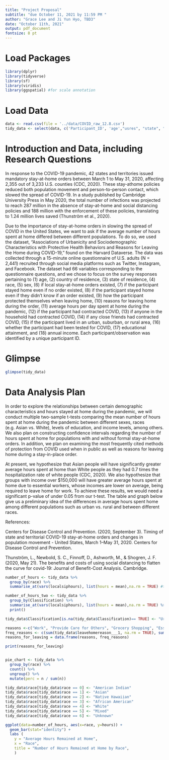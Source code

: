 ```yaml
---
title: "Project Proposal"
subtitle: "due October 11, 2021 by 11:59 PM "
author: "Grace Lee and Ji Yun Hyo, TBD3"
date: "October 11th, 2021"
output: pdf_document
fontsize: 8 pt
---
```

# Load Packages
```r
library(dplyr)
library(tidyverse)
library(sf)
library(viridis)
library(ggspatial) #for scale annotation
``` 

# Load Data
```r
data <- read.csv(file = '../data/COVID_raw_12.8.csv')
tidy_data <- select(data, c('Participant_ID', 'age',"usres", "state", "race", "sex", "localsip", "localsip2", "localsip3", "leavehomeact___1", "leavehomeact___2", "leavehomeact___3", "leavehomeact___4", "leavehomeact___5", "leavehomeact___6", "leavehomeact___7", "leavehomereason___1", "leavehomereason___2", "leavehomereason___3", "leavehomereason___4", "leavehomereason___5", "leavehomereason___6", "leavehomereason___7", "localsiphours", "covidsick", "hhcovidsick", "ffcovidsick", "Classification", "covidtest", "educ", "hhincome"))
```

# Introduction and Data, including Research Questions
In response to the COVID-19 pandemic, 42 states and territories issued mandatory stay-at-home orders
between March 1 to May 31, 2020, affecting 2,355 out of 3,233 U.S. counties (CDC, 2020). These stay-athome policies reduced both population movement and person-to-person contact, which slowed the spread of
COVID-19. In a study published by Cambridge University Press in May 2020, the total number of infections
was projected to reach 287 million in the absence of stay-at-home and social distancing policies and 188
million with the enforcement of these policies, translating to 1.24 million lives saved (Thunström et al., 2020).

Due to the importance of stay-at-home orders in slowing the spread of COVID in the United States, we want
to ask if the average number of hours spent at home differed between different populations. To do so, we
used the dataset, “Associations of Urbanicity and Sociodemographic Characteristics with Protective Health
Behaviors and Reasons for Leaving the Home during COVID-19,” found on the Harvard Dataverse. The data
was collected through a 15-minute online questionnaire of U.S. adults (N = 2,441) recruited through social
media platforms such as Twitter, Instagram, and Facebook. The dataset had 66 variables corresponding
to the questionnaire questions, and we chose to focus on the survey responses pertaining to (1) age, (2)
country of residence, (3) state of residence, (4) race, (5) sex, (6) if local stay-at-home orders existed, (7) if
the participant stayed home even if no order existed, (8) if the participant stayed home even if they didn’t
know if an order existed, (9) how the participant protected themselves when leaving home, (10) reasons
for leaving home during the order, (11) average hours per day spent at home during the pandemic, (12) if
the participant had contracted COVID, (13) if anyone in the household had contracted COVID, (14) if any
close friends had contracted COVID, (15) if the participant lived in an urban, suburban, or rural area, (16)
whether the participant had been tested for COVID, (17) educational attainment, and (18) annual income.
Each participant/observation was identified by a unique participant ID.

# Glimpse

```r
glimpse(tidy_data)
```

# Data Analysis Plan

In order to explore the relationships between certain demographic characteristics and hours stayed at home
during the pandemic, we will conduct multiple two-sample t-tests comparing the mean number of hours
spent at home during the pandemic between different sexes, races (e.g. Asian vs. White), levels of education,
and income levels, among others. We also plan on constructing confidence intervals regarding the number
of hours spent at home for populations with and without formal stay-at-home orders. In addition, we plan
on examining the most frequently cited methods of protection from COVID used when in public as well as
reasons for leaving home during a stay-in-place order.

At present, we hypothesize that Asian people will have significantly greater average hours spent at home
than White people as they had 0.7 times the hospitalization rate of white people (CDC, 2020). We also
hypothesize that groups with income over $150,000 will have greater average hours spent at home due to
essential workers, whose incomes are lower on average, being required to leave home for work. To achieve
these results, we would need a significant p-value of under 0.05 from our t-test. The table and graph below
give us a preliminary idea of the differences in average hours spent home among different populations such as urban vs. rural and between different races.


References: 

Centers for Disease Control and Prevention. (2020, September 3). Timing of state and territorial COVID-19 stay-at-home orders and changes in population movement - United States, March 1–May 31, 2020. Centers for Disease Control and Prevention. 

Thunström, L., Newbold, S. C., Finnoff, D., Ashworth, M., &amp; Shogren, J. F. (2020, May 21). The benefits and costs of using social distancing to flatten the curve for covid-19: Journal of Benefit-Cost Analysis. Cambridge. 

```r
number_of_hours <- tidy_data %>%
  group_by(race) %>%
  summarise_at(vars(localsiphours), list(hours = mean),na.rm = TRUE) #to summarize count

number_of_hours_two <- tidy_data %>%
  group_by(Classification) %>%
  summarise_at(vars(localsiphours), list(hours = mean),na.rm = TRUE) %>% #to summarize count
  print()

```

```r
tidy_data$Classification[is.na(tidy_data$Classification)== TRUE] <- "Urban"

reasons <-c("Work", "Provide Care for Others", "Grocery Shopping", "Essential Shopping", "Exercise", "Walk Dog", "Other")
freq_reasons <- c(sum(tidy_data$leavehomereason___1, na.rm = TRUE), sum(tidy_data$leavehomereason___2, na.rm = TRUE), sum(tidy_data$leavehomereason___3, na.rm = TRUE), sum(tidy_data$leavehomereason___4, na.rm = TRUE), sum(tidy_data$leavehomereason___5, na.rm = TRUE), sum(tidy_data$leavehomereason___6, na.rm = TRUE), sum(tidy_data$leavehomereason___7, na.rm = TRUE))
reasons_for_leaving = data.frame(reasons, freq_reasons)

print(reasons_for_leaving)


pie_chart <- tidy_data %>%
  group_by(race) %>%
  count() %>%
  ungroup() %>%
  mutate(perc = n / sum(n))

tidy_data$race[tidy_data$race == 0] <- "American Indian"
tidy_data$race[tidy_data$race == 1] <- "Asian"
tidy_data$race[tidy_data$race == 2] <- "Native Hawaiian"
tidy_data$race[tidy_data$race == 3] <- "African American"
tidy_data$race[tidy_data$race == 4] <- "White"
tidy_data$race[tidy_data$race == 5] <- "Mixed"
tidy_data$race[tidy_data$race == 6] <- "Unknown"

ggplot(data=number_of_hours, aes(x=race, y=hours)) +
  geom_bar(stat="identity") +
  labs (
    y = "Average Hours Remained at Home",
    x = "Race",
    title = "Number of Hours Remained at Home by Race",
    ) 

```
